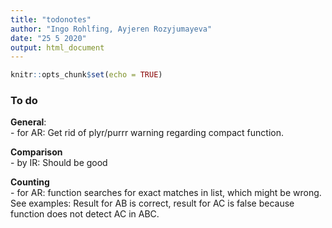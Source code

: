 ```yaml
---
title: "todonotes"
author: "Ingo Rohlfing, Ayjeren Rozyjumayeva"
date: "25 5 2020"
output: html_document
---
```


```r
knitr::opts_chunk$set(echo = TRUE)
```

### To do
**General**:  
- for AR: Get rid of plyr/purrr warning regarding compact function.

**Comparison**  
- by IR: Should be good

**Counting**  
- for AR: function searches for exact matches in list, which might be wrong. 
See examples: Result for AB is correct, result for AC is false because 
function does not detect AC in ABC.

